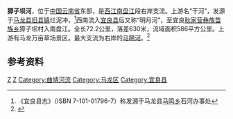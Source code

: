 {{expand|time=2017-12-23T05:13:51+00:00}}
{{Infobox River
  | river_name      = 獐子坝河
  | image_name      =
  | image_size      = 
  | caption         = 
  | origin          = [[云南省|云南省]][[马龙县|马龙县]][[旧县镇_(马龙县)|旧县镇]]烂泥冲
  | mouth           = 云南省[[宜良县|宜良县]][[耿家营彝族苗族乡|耿家营彝族苗族乡]]獐子坝村[[南盘江|南盘江]]
  | basin_countries = {{PRC}}
  | length          = 72.2 km
  | elevation       = 2230 m
  | mouth_elevation = 1600 m
  | discharge       = 7.16 m³/s
  | watershed       = 586 km<sup>2</sup>
}}
'''獐子坝河'''，位于[[中国|中国]][[云南省|云南省]]东部，是[[西江|西江]][[南盘江|南盘江]]段右岸支流。上游名“干河”，发源于[[马龙县|马龙县]][[旧县镇_(马龙县)|旧县镇]]烂泥冲，<ref>《宜良县志》（ISBN 7-101-01796-7）称发源于马龙县[[马鸣乡_(马龙县)|马鸣乡]]石河办事处</ref>西南流入[[宜良县|宜良县]]后又称“明月河”，至宜良[[耿家营彝族苗族乡|耿家营彝族苗族乡]]獐子坝村入南盘江。全长72.2公里，落差630米，流域面积586平方公里。上游有马龙万亩草场景区。最大支流为右岸的[[马蹄河_(獐子坝河)|马蹄河]]。<ref name="中国河湖大典">{{cite book zh |author=《[[中国河湖大典|中国河湖大典]]》编纂委员会 |title=《中国河湖大典·珠江卷》 |format=M |edition=1 |location=北京 |publisher=中国水利水电出版社 |date=2013年1月 |pages=15页 |id= ISBN 978-7-5170-0561-2}}</ref>
==参考资料==
{{reflist}}
[[Category:南盤江水系|Z]]
[[Category:昆明河流|Z]]
[[Category:曲靖河流|Category:曲靖河流]]
[[Category:马龙区|Category:马龙区]]
[[Category:宜良县|Category:宜良县]]